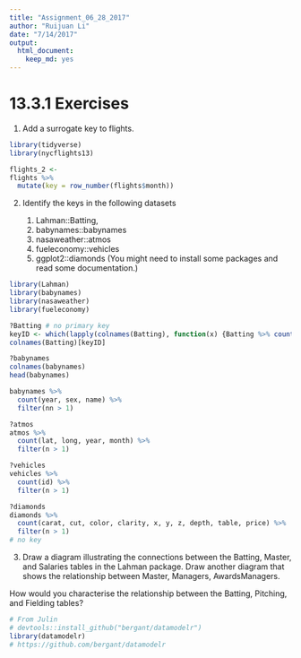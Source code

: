 ```yaml
---
title: "Assignment_06_28_2017"
author: "Ruijuan Li"
date: "7/14/2017"
output: 
  html_document: 
    keep_md: yes
---
```


# 13.3.1 Exercises

1. Add a surrogate key to flights.
```r
library(tidyverse)
library(nycflights13)

flights_2 <- 
flights %>%
  mutate(key = row_number(flights$month)) 
```

2. Identify the keys in the following datasets

      1. Lahman::Batting,
      2. babynames::babynames
      3. nasaweather::atmos
      4. fueleconomy::vehicles
      5. ggplot2::diamonds
      (You might need to install some packages and read some documentation.)
      
```r
library(Lahman)
library(babynames)
library(nasaweather)
library(fueleconomy)

?Batting # no primary key 
keyID <- which(lapply(colnames(Batting), function(x) {Batting %>% count(Batting[,x]) %>% select(n) %>% unique() %>% nrow()}) %>% unlist() == 1)
colnames(Batting)[keyID]

?babynames
colnames(babynames)
head(babynames)

babynames %>% 
  count(year, sex, name) %>%
  filter(nn > 1)

?atmos
atmos %>% 
  count(lat, long, year, month) %>%
  filter(n > 1)

?vehicles
vehicles %>%
  count(id) %>%
  filter(n > 1)

?diamonds
diamonds %>%
  count(carat, cut, color, clarity, x, y, z, depth, table, price) %>%
  filter(n > 1)
# no key 
```

3. Draw a diagram illustrating the connections between the Batting, Master, and Salaries tables in the Lahman package. Draw another diagram that shows the relationship between Master, Managers, AwardsManagers.

How would you characterise the relationship between the Batting, Pitching, and Fielding tables?
```r
# From Julin
# devtools::install_github("bergant/datamodelr")
library(datamodelr) 
# https://github.com/bergant/datamodelr 
```



